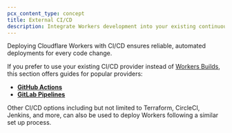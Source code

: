 ```yaml
---
pcx_content_type: concept
title: External CI/CD
description: Integrate Workers development into your existing continuous integration and continuous development workflows, such as GitHub Actions or GitLab Pipelines.
---
```


Deploying Cloudflare Workers with CI/CD ensures reliable, automated deployments for every code change.

If you prefer to use your existing CI/CD provider instead of [Workers Builds](/workers/ci-cd/builds/), this section offers guides for popular providers:

- [**GitHub Actions**](/workers/ci-cd/external-cicd/github-actions/)
- [**GitLab Pipelines**](/workers/ci-cd/external-cicd/gitlab-cicd/)

Other CI/CD options including but not limited to Terraform, CircleCI, Jenkins, and more, can also be used to deploy Workers following a similar set up process.
